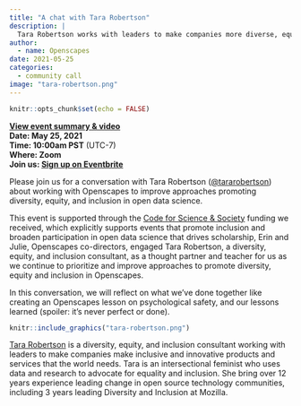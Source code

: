 ```yaml
---
title: "A chat with Tara Robertson"
description: |
  Tara Robertson works with leaders to make companies more diverse, equitable & inclusive. View event summary
author:
  - name: Openscapes
date: 2021-05-25
categories:
  - community call
image: "tara-robertson.png"
---
```


```r
knitr::opts_chunk$set(echo = FALSE)
```

<!---**[View event summary](https://www.openscapes.org/blog/2021/03/25/rebel-alliance-dr-dawn-wright/)**  --->
**[View event summary & video](https://www.openscapes.org/blog/2021/05/27/tara-robertson/)**  
**Date: May 25, 2021**\
**Time: 10:00am PST** (UTC-7)\
**Where: Zoom**\
**Join us: [Sign up on Eventbrite](https://www.eventbrite.com/e/openscapes-community-call-with-tara-robertson-tickets-154045595523?aff=ebdsoporgprofile)**

Please join us for a conversation with Tara Robertson ([\@tararobertson](https://twitter.com/tararobertson)) about working with Openscapes to improve approaches promoting diversity, equity, and inclusion in open data science.

This event is supported through the [Code for Science & Society](https://codeforscience.org/) funding we received, which explicitly supports events that promote inclusion and broaden participation in open data science that drives scholarship, Erin and Julie, Openscapes co-directors, engaged Tara Robertson, a diversity, equity, and inclusion consultant, as a thought partner and teacher for us as we continue to prioritize and improve approaches to promote diversity, equity and inclusion in Openscapes.

In this conversation, we will reflect on what we’ve done together like creating an Openscapes lesson on psychological safety, and our lessons learned (spoiler: it's never perfect or done). 

```r
knitr::include_graphics("tara-robertson.png")  
```

[Tara Robertson](https://tararobertson.ca/) is a diversity, equity, and inclusion consultant working with leaders to make companies make inclusive and innovative products and services that the world needs. Tara is an intersectional feminist who uses data and research to advocate for equality and inclusion. She bring over 12 years experience leading change in open source technology communities, including 3 years leading Diversity and Inclusion at Mozilla.
